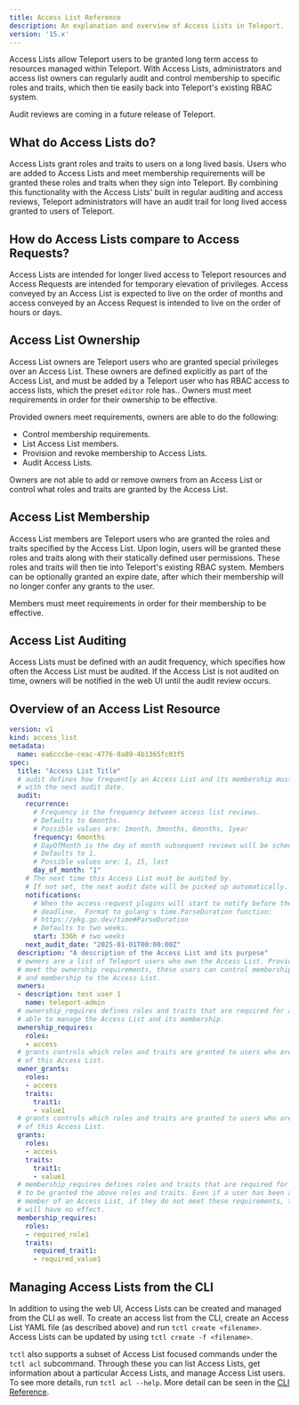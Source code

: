 ```yaml
---
title: Access List Reference
description: An explanation and overview of Access Lists in Teleport.
version: '15.x'
---
```


Access Lists allow Teleport users to be granted long term access to resources
managed within Teleport. With Access Lists, administrators and access list
owners can regularly audit and control membership to specific roles and
traits, which then tie easily back into Teleport's existing RBAC system.

<Tip>
  Audit reviews are coming in a future release of Teleport.
</Tip>

## What do Access Lists do?

Access Lists grant roles and traits to users on a long lived basis. Users who are added
to Access Lists and meet membership requirements will be granted these roles
and traits when they sign into Teleport. By combining this functionality with the Access Lists'
built in regular auditing and access reviews, Teleport administrators will have an audit trail
for long lived access granted to users of Teleport.

## How do Access Lists compare to Access Requests?

Access Lists are intended for longer lived access to Teleport resources and Access Requests
are intended for temporary elevation of privileges. Access conveyed by an Access List is
expected to live on the order of months and access conveyed by an Access Request is intended
to live on the order of hours or days.

## Access List Ownership

Access List owners are Teleport users who are granted special privileges over
an Access List. These owners are defined explicitly as part of the Access List, and
must be added by a Teleport user who has RBAC access to access lists, which the preset `editor`
role has.. Owners must meet requirements in order for their ownership to be effective.

Provided owners meet requirements, owners are able to do the following:

- Control membership requirements.
- List Access List members.
- Provision and revoke membership to Access Lists.
- Audit Access Lists.

Owners are not able to add or remove owners from an Access List or control what roles
and traits are granted by the Access List.

## Access List Membership

Access List members are Teleport users who are granted the roles and traits specified
by the Access List. Upon login, users will be granted these roles and traits along with
their statically defined user permissions. These roles and traits will then tie into
Teleport's existing RBAC system. Members can be optionally granted an expire date, after
which their membership will no longer confer any grants to the user.

Members must meet requirements in order for their membership to be effective.

## Access List Auditing

Access Lists must be defined with an audit frequency, which specifies how often the
Access List must be audited. If the Access List is not audited on time, owners will
be notified in the web UI until the audit review occurs.

## Overview of an Access List Resource

```yaml
version: v1
kind: access_list
metadata:
  name: ea6cccbe-ceac-4776-8a89-4b1365fc03f5
spec:
  title: "Access List Title"
  # audit defines how frequently an Access List and its membership must be audited, along
  # with the next audit date.
  audit:
    recurrence:
      # Frequency is the frequency between access list reviews.
      # Defaults to 6months.
      # Possible values are: 1month, 3months, 6months, 1year
      frequency: 6months
      # DayOfMonth is the day of month subsequent reviews will be scheduled on.
      # Defaults to 1.
      # Possible values are: 1, 15, last
      day_of_month: "1"
    # The next time this Access List must be audited by.
    # If not set, the next audit date will be picked up automatically.
    notifications:
      # When the access-request plugins will start to notify before the audit
      # deadline.  Format to golang's time.ParseDuration function:
      # https://pkg.go.dev/time#ParseDuration
      # Defaults to two weeks.
      start: 336h # two weeks
    next_audit_date: "2025-01-01T00:00:00Z"
  description: "A description of the Access List and its purpose"
  # owners are a list of Teleport users who own the Access List. Provided the owners
  # meet the ownership requirements, these users can control membership requirements
  # and membership to the Access List.
  owners:
  - description: test user 1
    name: teleport-admin
  # ownership_requires defines roles and traits that are required for an owner to be
  # able to manage the Access List and its membership.
  ownership_requires:
    roles:
    - access
  # grants controls which roles and traits are granted to users who are owners
  # of this Access List.
  owner_grants:
    roles:
    - access
    traits:
      trait1:
      - value1
  # grants controls which roles and traits are granted to users who are members
  # of this Access List.
  grants:
    roles:
    - access
    traits:
      trait1: 
      - value1
  # membership_requires defines roles and traits that are required for a member
  # to be granted the above roles and traits. Even if a user has been added as a
  # member of an Access List, if they do not meet these requirements, the membership
  # will have no effect.
  membership_requires:
    roles:
    - required_role1
    traits:
      required_trait1: 
      - required_value1
```

## Managing Access Lists from the CLI

In addition to using the web UI, Access Lists can be created and managed from the CLI
as well. To create an access list from the CLI, create an Access List YAML file (as described
above) and run `tctl create <filename>`. Access Lists can be updated by using `tctl create -f <filename>`.

`tctl` also supports a subset of Access List focused commands under the `tctl acl` subcommand.
Through these you can list Access Lists, get information about a particular Access Lists, and manage
Access List users. To see more details, run `tctl acl --help`. More detail can be seen in the
[CLI Reference](/docs/reference/cli).
